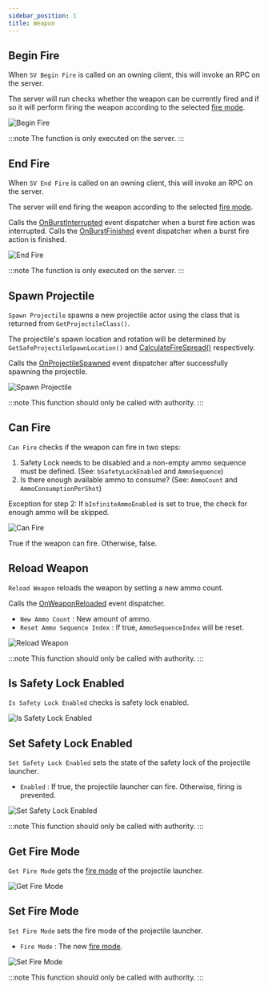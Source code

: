 ```yaml
---
sidebar_position: 1
title: Weapon
---
```


 

## Begin Fire

When `SV Begin Fire` is called on an owning client, this will invoke an RPC on
the server.

The server will run checks whether the weapon can be currently fired and if so
it will perform firing the weapon according to the selected [fire mode](/docs/projectile-module/types#fire-mode).

![Begin Fire](_static/img/weapon/begin-fire.png)

:::note
The function is only executed on the server.
:::

## End Fire

When `SV End Fire` is called on an owning client, this will invoke an RPC on
the server.

The server will end firing the weapon according to the selected [fire mode](/docs/projectile-module/types#fire-mode).

Calls the [OnBurstInterrupted](/docs/projectile-module/projectile-launcher-component/overview#on-burst-interrupted)
event dispatcher when a burst fire action was interrupted.
Calls the [OnBurstFinished](/docs/projectile-module/projectile-launcher-component/overview#on-burst-finished)
event dispatcher when a burst fire action is finished.

![End Fire](_static/img/weapon/end-fire.png)

:::note
The function is only executed on the server.
:::

## Spawn Projectile

`Spawn Projectile` spawns a new projectile actor using the class that is returned
from `GetProjectileClass()`.

The projectile's spawn location and rotation will be determined by
`GetSafeProjectileSpawnLocation()` and [CalculateFireSpread()](/docs/projectile-module/projectile-launcher-component/functions/aiming#calculate-fire-spread)
respectively.

Calls the [OnProjectileSpawned](/docs/projectile-module/projectile-launcher-component/overview#on-projectile-spawned)
event dispatcher after successfully spawning the projectile.

![Spawn Projectile](_static/img/weapon/spawn-projectile.png)

:::note
This function should only be called with authority.
:::

## Can Fire

`Can Fire` checks if the weapon can fire in two steps:
1. Safety Lock needs to be disabled and a non-empty ammo sequence must be defined.
(See: `bSafetyLockEnabled` and `AmmoSequence`)
2. Is there enough available ammo to consume?
(See: `AmmoCount` and `AmmoConsumptionPerShot`)

Exception for step 2: If `bInfiniteAmmoEnabled` is set to true, the check for
enough ammo will be skipped.

![Can Fire](_static/img/weapon/can-fire.png)

True if the weapon can fire. Otherwise, false.

## Reload Weapon

`Reload Weapon` reloads the weapon by setting a new ammo count.

Calls the [OnWeaponReloaded](/docs/projectile-module/projectile-launcher-component/overview#on-weapon-reloaded)
event dispatcher.
* `New Ammo Count` : New amount of ammo.
* `Reset Ammo Sequence Index` : If true, `AmmoSequenceIndex`
will be reset.

![Reload Weapon](_static/img/weapon/reload-weapon.png)

:::note
This function should only be called with authority.
:::

## Is Safety Lock Enabled

`Is Safety Lock Enabled` checks is safety lock enabled.

![Is Safety Lock Enabled](_static/img/weapon/is-safety-lock-enabled.png)

## Set Safety Lock Enabled

`Set Safety Lock Enabled` sets the state of the safety lock of
the projectile launcher.
* `Enabled`  : If true, the projectile launcher can fire.
Otherwise, firing is prevented.

![Set Safety Lock Enabled](_static/img/weapon/set-safety-lock-enabled.png)

:::note
This function should only be called with authority.
:::

## Get Fire Mode

`Get Fire Mode` gets the [fire mode](/docs/projectile-module/types#fire-mode)
of the projectile launcher.

![Get Fire Mode](_static/img/weapon/get-fire-mode.png)

## Set Fire Mode

`Set Fire Mode` sets the fire mode of the projectile launcher.
* `Fire Mode`  : The new [fire mode](/docs/projectile-module/types#fire-mode).

![Set Fire Mode](_static/img/weapon/set-fire-mode.png)

:::note
This function should only be called with authority.
:::